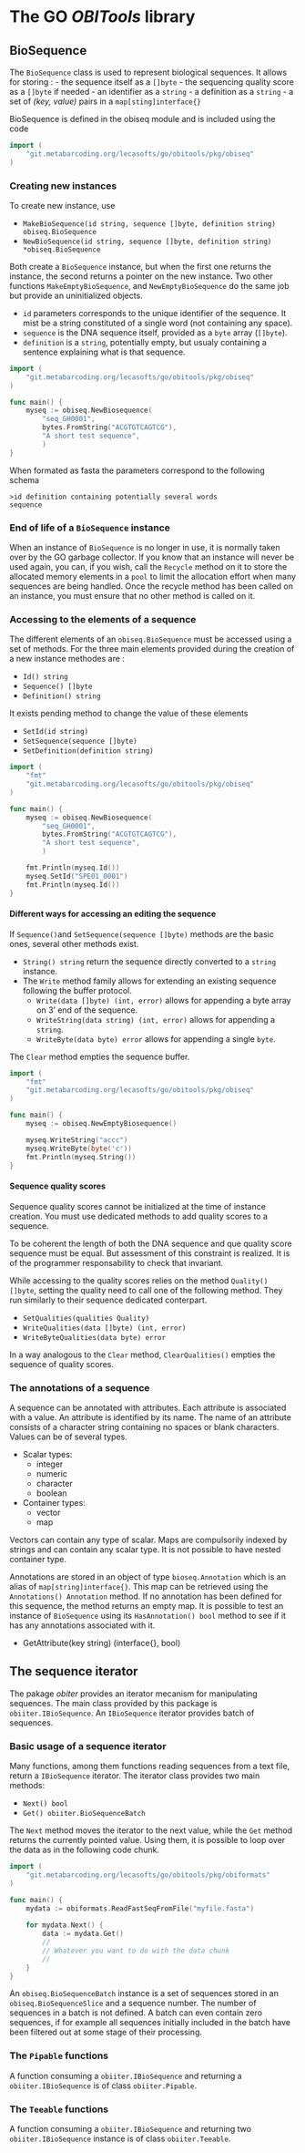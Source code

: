 # The GO *OBITools* library

## BioSequence

The `BioSequence` class is used to represent biological sequences. It
allows for storing : - the sequence itself as a `[]byte` - the
sequencing quality score as a `[]byte` if needed - an identifier as a
`string` - a definition as a `string` - a set of *(key, value)* pairs in
a `map[sting]interface{}`

BioSequence is defined in the obiseq module and is included using the
code

``` go
import (
    "git.metabarcoding.org/lecasofts/go/obitools/pkg/obiseq"
)
```

### Creating new instances

To create new instance, use

-   `MakeBioSequence(id string, sequence []byte, definition string) obiseq.BioSequence`
-   `NewBioSequence(id string, sequence []byte, definition string) *obiseq.BioSequence`

Both create a `BioSequence` instance, but when the first one returns the
instance, the second returns a pointer on the new instance. Two other
functions `MakeEmptyBioSequence`, and `NewEmptyBioSequence` do the same
job but provide an uninitialized objects.

-   `id` parameters corresponds to the unique identifier of the
    sequence. It mist be a string constituted of a single word (not
    containing any space).
-   `sequence` is the DNA sequence itself, provided as a `byte` array
    (`[]byte`).
-   `definition` is a `string`, potentially empty, but usualy containing
    a sentence explaining what is that sequence.

``` go
import (
    "git.metabarcoding.org/lecasofts/go/obitools/pkg/obiseq"
)

func main() {
    myseq := obiseq.NewBiosequence(
        "seq_GH0001",
        bytes.FromString("ACGTGTCAGTCG"),
        "A short test sequence",
        )
}
```

When formated as fasta the parameters correspond to the following schema

    >id definition containing potentially several words
    sequence

### End of life of a `BioSequence` instance

When an instance of `BioSequence` is no longer in use, it is normally taken over by the GO garbage collector. If you know that an instance will never be used again, you can, if you wish, call the `Recycle` method on it to store the allocated memory elements in a `pool` to limit the allocation effort when many sequences are being handled. Once the recycle method has been called on an instance, you must ensure that no other method is called on it.


### Accessing to the elements of a sequence

The different elements of an `obiseq.BioSequence` must be accessed using
a set of methods. For the three main elements provided during the
creation of a new instance methodes are :

-   `Id() string`
-   `Sequence() []byte`
-   `Definition() string`

It exists pending method to change the value of these elements

-   `SetId(id string)`
-   `SetSequence(sequence []byte)`
-   `SetDefinition(definition string)`

``` go
import (
    "fmt"
    "git.metabarcoding.org/lecasofts/go/obitools/pkg/obiseq"
)

func main() {
    myseq := obiseq.NewBiosequence(
        "seq_GH0001",
        bytes.FromString("ACGTGTCAGTCG"),
        "A short test sequence",
        )

    fmt.Println(myseq.Id())
    myseq.SetId("SPE01_0001")
    fmt.Println(myseq.Id())
}
```

#### Different ways for accessing an editing the sequence

If `Sequence()`and `SetSequence(sequence []byte)` methods are the basic
ones, several other methods exist.

-   `String() string` return the sequence directly converted to a
    `string` instance.
-   The `Write` method family allows for extending an existing sequence
    following the buffer protocol.
    -   `Write(data []byte) (int, error)` allows for appending a byte
        array on 3' end of the sequence.
    -   `WriteString(data string) (int, error)` allows for appending a
        `string`.
    -   `WriteByte(data byte) error` allows for appending a single
        `byte`.

The `Clear` method empties the sequence buffer.

``` go
import (
    "fmt"
    "git.metabarcoding.org/lecasofts/go/obitools/pkg/obiseq"
)

func main() {
    myseq := obiseq.NewEmptyBiosequence()

    myseq.WriteString("accc")
    myseq.WriteByte(byte('c'))
    fmt.Println(myseq.String())
}
```

#### Sequence quality scores

Sequence quality scores cannot be initialized at the time of instance
creation. You must use dedicated methods to add quality scores to a
sequence.

To be coherent the length of both the DNA sequence and que quality score
sequence must be equal. But assessment of this constraint is realized.
It is of the programmer responsability to check that invariant.

While accessing to the quality scores relies on the method
`Quality() []byte`, setting the quality need to call one of the
following method. They run similarly to their sequence dedicated
conterpart.

-   `SetQualities(qualities Quality)`
-   `WriteQualities(data []byte) (int, error)`
-   `WriteByteQualities(data byte) error`

In a way analogous to the `Clear` method, `ClearQualities()` empties the
sequence of quality scores.

### The annotations of a sequence

A sequence can be annotated with attributes. Each attribute is associated with a value. An attribute is identified by its name.
The name of an attribute consists of a character string containing no spaces or blank characters. Values can be of several types.

- Scalar types:
    - integer
    - numeric
    - character
    - boolean
- Container types:
    - vector
    - map

Vectors can contain any type of scalar. Maps are compulsorily indexed by strings and can contain any scalar type. It is not possible to have nested container type.

Annotations are stored in an object of type `bioseq.Annotation` which is an alias of `map[string]interface{}`. This map can be retrieved using the `Annotations() Annotation` method. If no annotation has been defined for this sequence, the method returns an empty map. It is possible to test an instance of `BioSequence` using its `HasAnnotation() bool` method to see if it has any annotations associated with it.

- GetAttribute(key string) (interface{}, bool)

## The sequence iterator

The pakage *obiter* provides an iterator mecanism for manipulating sequences. The main class provided by this package is `obiiter.IBioSequence`. An `IBioSequence` iterator provides batch of sequences.

### Basic usage of a sequence iterator

Many functions, among them functions reading sequences from a text file, return a `IBioSequence` iterator. The iterator  class provides two main methods:

- `Next() bool`
- `Get() obiiter.BioSequenceBatch`

The `Next` method moves the iterator to the next value, while the `Get` method returns the currently pointed value. Using them, it is possible to loop over the data as in the following code chunk.

``` go
import (
    "git.metabarcoding.org/lecasofts/go/obitools/pkg/obiformats"
)

func main() {
    mydata := obiformats.ReadFastSeqFromFile("myfile.fasta")
       
    for mydata.Next() {
        data := mydata.Get()
        //
        // Whatever you want to do with the data chunk
        //
    }
}
```

An `obiseq.BioSequenceBatch` instance is a set of sequences stored in an `obiseq.BioSequenceSlice` and a sequence number. The number of sequences in a batch is not defined. A batch can even contain zero sequences, if for example all sequences initially included in the batch have been filtered out at some stage of their processing.

### The `Pipable` functions

A function consuming a  `obiiter.IBioSequence` and returning a  `obiiter.IBioSequence` is of class `obiiter.Pipable`.

### The `Teeable` functions

A function consuming a  `obiiter.IBioSequence` and returning two  `obiiter.IBioSequence` instance is of class `obiiter.Teeable`.
